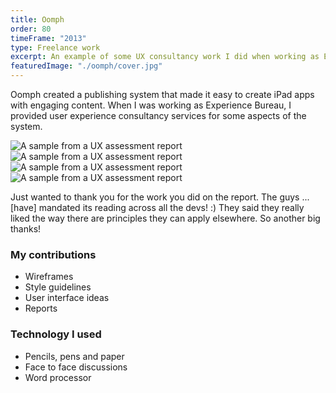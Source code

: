 ```yaml
---
title: Oomph
order: 80
timeFrame: "2013"
type: Freelance work
excerpt: An example of some UX consultancy work I did when working as Experience Bureau.
featuredImage: "./oomph/cover.jpg"
---
```


Oomph created a publishing system that made it easy to create iPad apps with engaging content. 
When I was working as Experience Bureau, I provided user experience consultancy services for 
some aspects of the system. 

<Gallery>

![A sample from a UX assessment report](./oomph/1.jpg)
![A sample from a UX assessment report](./oomph/4.jpg)
![A sample from a UX assessment report](./oomph/2.jpg)
![A sample from a UX assessment report](./oomph/3.jpg)

</Gallery>

<Quote attributionText="Oomph Chief Technologist">
Just wanted to thank you for the work you did on the report. The guys ... [have] mandated its reading across all the devs! :) They said they really liked the way there are principles they can apply elsewhere. So another big thanks!
</Quote>

### My contributions

* Wireframes
* Style guidelines
* User interface ideas
* Reports

### Technology I used

* Pencils, pens and paper
* Face to face discussions
* Word processor
